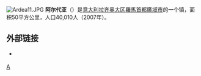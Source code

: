[[File:Ardea11.JPG|thumb]]
'''阿尔代亚'''（{{lang-it|Ardea}}）是[[意大利|意大利]][[拉齐奥大区|拉齐奥大区]][[羅馬首都廣域市|羅馬首都廣域市]]的一个镇，面积50平方公里，人口40,010人（2007年）。

== 外部链接 ==
* {{Official site|https://comune.ardea.rm.it/}} {{it}}

{{Italy-geo-stub}}
{{Authority control}}
{{羅馬首都廣域市市鎮}}

[[Category:罗马首都广域市市镇|A]]
